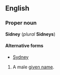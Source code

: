 ==English==
===Proper noun===
'''Sidney''' (''plural'' '''Sidneys''')

====Alternative forms====
*[[Sydney]]

#A male [[given name]].